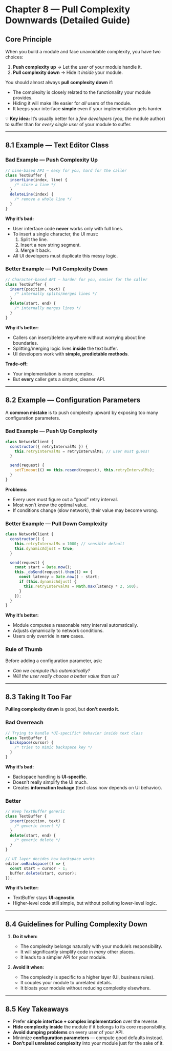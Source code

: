 # Chapter 8 — Pull Complexity Downwards (Detailed Guide)

## Core Principle

When you build a module and face unavoidable complexity, you have two choices:

1. **Push complexity up** → Let the _user_ of your module handle it.
2. **Pull complexity down** → Hide it _inside_ your module.

You should almost always **pull complexity down** if:

- The complexity is closely related to the functionality your module provides.
- Hiding it will make life easier for _all_ users of the module.
- It keeps your interface **simple** even if your implementation gets harder.

💡 **Key idea:** It’s usually better for a _few developers_ (you, the module author) to suffer than for _every single user_ of your module to suffer.

---

## 8.1 Example — Text Editor Class

### Bad Example — Push Complexity Up

```js
// Line-based API — easy for you, hard for the caller
class TextBuffer {
  insertLine(index, line) {
    /* store a line */
  }
  deleteLine(index) {
    /* remove a whole line */
  }
}
```

**Why it’s bad:**

- User interface code **never** works only with full lines.
- To insert a single character, the UI must:
  1. Split the line.
  2. Insert a new string segment.
  3. Merge it back.
- All UI developers must duplicate this messy logic.

### Better Example — Pull Complexity Down

```js
// Character-based API — harder for you, easier for the caller
class TextBuffer {
  insert(position, text) {
    /* internally splits/merges lines */
  }
  delete(start, end) {
    /* internally merges lines */
  }
}
```

**Why it’s better:**

- Callers can insert/delete anywhere without worrying about line boundaries.
- Splitting/merging logic lives **inside** the text buffer.
- UI developers work with **simple, predictable methods**.

**Trade-off:**

- Your implementation is more complex.
- But **every** caller gets a simpler, cleaner API.

---

## 8.2 Example — Configuration Parameters

A **common mistake** is to push complexity upward by exposing too many configuration parameters.

### Bad Example — Push Up Complexity

```js
class NetworkClient {
  constructor({ retryIntervalMs }) {
    this.retryIntervalMs = retryIntervalMs; // user must guess!
  }

  send(request) {
    setTimeout(() => this.resend(request), this.retryIntervalMs);
  }
}
```

**Problems:**

- Every user must figure out a “good” retry interval.
- Most won’t know the optimal value.
- If conditions change (slow network), their value may become wrong.

### Better Example — Pull Down Complexity

```js
class NetworkClient {
  constructor() {
    this.retryIntervalMs = 1000; // sensible default
    this.dynamicAdjust = true;
  }

  send(request) {
    const start = Date.now();
    this._doSend(request).then(() => {
      const latency = Date.now() - start;
      if (this.dynamicAdjust) {
        this.retryIntervalMs = Math.max(latency * 2, 500);
      }
    });
  }
}
```

**Why it’s better:**

- Module computes a reasonable retry interval automatically.
- Adjusts dynamically to network conditions.
- Users only override in **rare** cases.

### Rule of Thumb

Before adding a configuration parameter, ask:

- _Can we compute this automatically?_
- _Will the user really choose a better value than us?_

---

## 8.3 Taking It Too Far

**Pulling complexity down** is good, but **don’t overdo it**.

### Bad Overreach

```js
// Trying to handle *UI-specific* behavior inside text class
class TextBuffer {
  backspace(cursor) {
    /* tries to mimic backspace key */
  }
}
```

**Why it’s bad:**

- Backspace handling is **UI-specific**.
- Doesn’t really simplify the UI much.
- Creates **information leakage** (text class now depends on UI behavior).

### Better

```js
// Keep TextBuffer generic
class TextBuffer {
  insert(position, text) {
    /* generic insert */
  }
  delete(start, end) {
    /* generic delete */
  }
}

// UI layer decides how backspace works
editor.onBackspace(() => {
  const start = cursor - 1;
  buffer.delete(start, cursor);
});
```

**Why it’s better:**

- TextBuffer stays **UI-agnostic**.
- Higher-level code still simple, but without polluting lower-level logic.

---

## 8.4 Guidelines for Pulling Complexity Down

1. **Do it when:**

   - The complexity belongs naturally with your module’s responsibility.
   - It will significantly simplify code in _many_ other places.
   - It leads to a simpler API for your module.

2. **Avoid it when:**
   - The complexity is specific to a higher layer (UI, business rules).
   - It couples your module to unrelated details.
   - It bloats your module without reducing complexity elsewhere.

---

## 8.5 Key Takeaways

- Prefer **simple interface + complex implementation** over the reverse.
- **Hide complexity inside** the module if it belongs to its core responsibility.
- **Avoid dumping problems** on every user of your API.
- Minimize **configuration parameters** — compute good defaults instead.
- **Don’t pull unrelated complexity** into your module just for the sake of it.
